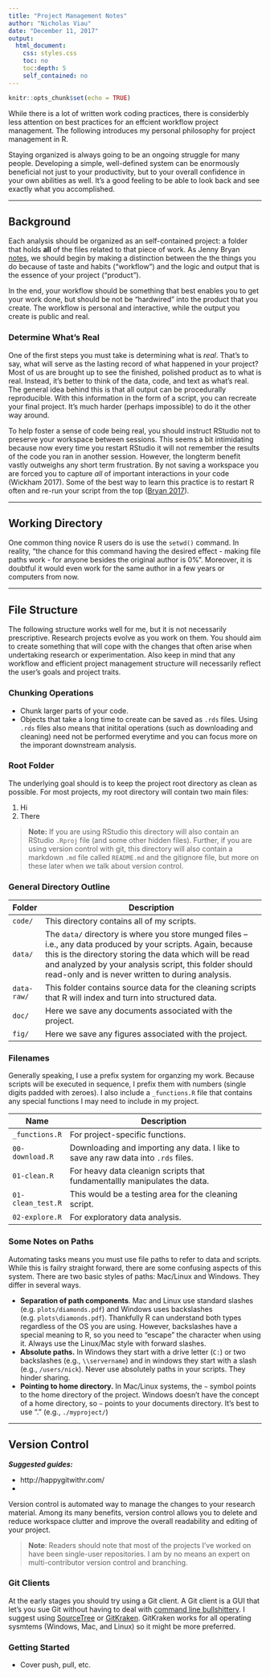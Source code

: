 ---
title: "Project Management Notes"
author: "Nicholas Viau"
date: "December 11, 2017"
output:
  html_document:
    css: styles.css
    toc: no
    toc:depth: 5
    self_contained: no
---

```{r setup, include=FALSE}
knitr::opts_chunk$set(echo = TRUE)
```

While there is a lot of written work coding practices, there is considerbly less attention on best practices for an effcient workflow project management. The following introduces my personal philosophy for project management in R. 

Staying organized is always going to be an ongoing struggle for many people. Developing a simple, well-defined system can be enormously beneficial not just to your productivity, but to your overall confidence in your own abilities as well. It's a good feeling to be able to look back and see exactly what you accomplished.

***

## Background

Each analysis should be organized as an self-contained project: a folder that holds __all__ of the files related to that piece of work. As Jenny Bryan [notes](https://www.tidyverse.org/articles/2017/12/workflow-vs-script/), we should begin by making a distinction between the the things you do because of taste and habits ("workflow") and the logic and output that is the essence of your project ("product").

In the end, your workflow should be something that best enables you to get your work done, but should be not be "hardwired" into the product that you create. The workflow is personal and interactive, while the output you create is public and real.

### Determine What's Real

One of the first steps you must take is determining what is *real*. That's to say, what will serve as the lasting record of what happened in your project? Most of us are brought up to see the finished, polished product as to what is real. Instead, it's better to think of the data, code, and text as what's real. The general idea behind this is that all output can be procedurally reproducible. With this information in the form of a script, you can recreate your final project. It's much harder (perhaps impossible) to do it the other way around.

To help foster a sense of code being real, you should instruct RStudio not to preserve your workspace between sessions. This seems a bit intimidating because now every time you restart RStudio it will not remember the results of the code you ran in another session. However, the longterm benefit vastly outweighs any short term frustration. By not saving a workspace you are forced you to capture *all* of important interactions in your code (Wickham 2017). Some of the best way to learn this practice is to restart R often and re-run your script from the top ([Bryan 2017](https://www.tidyverse.org/articles/2017/12/workflow-vs-script/)).

***

## Working Directory

One common thing novice R users do is use the `setwd()` command. In reality, "the chance for this command having the desired effect - making file paths work - for anyone besides the original author is 0%". Moreover, it is doubtful it would even work for the same author in a few years or computers from now. 

***

## File Structure

The following structure works well for me, but it is not necessarily prescriptive. Research projects evolve as you work on them. You should aim to create something that will cope with the changes that often arise when undertaking research or experimentation.  Also keep in mind that any workflow and efficient project management structure will necessarily reflect the user's goals and project traits. 

### Chunking Operations

* Chunk larger parts of your code.
* Objects that take a long time to create can be saved as `.rds` files. Using `.rds` files also means that initital operations (such as downloading and cleaning) need not be performed everytime and you can focus more on the imporant downstream analysis.

### Root Folder

The underlying goal should is to keep the project root directory as clean as possible. For most projects, my root directory will contain two main files:

1. Hi
2. There

> __Note:__ If you are using RStudio this directory will also contain an RStudio `.Rproj` file (and some other hidden files). Further, if you are using version control with git, this directory will also contain a markdown `.md` file called `README.md` and the gitignore file, but more on these later when we talk about version control.

### General Directory Outline

| Folder | Description 
|------|----------------------------------------------------------------
| `code/` | This directory contains all of my scripts. 
| `data/` | The `data/` directory is where you store munged files -- i.e., any data produced by your scripts. Again, because this is the directory storing the data which will be read and analyzed by your analysis script, this folder should read-only and is never written to during analysis. 
| `data-raw/` | This folder contains source data for the cleaning scripts that R will index and turn into structured data.
| `doc/` | Here we save any documents associated with the project.
| `fig/` | Here we save any figures associated with the project.

### Filenames

Generally speaking, I use a prefix system for organzing my work. Because scripts will be executed in sequence, I prefix them with numbers (single digits padded with zeroes). I also include a `_functions.R` file that contains any special functions I may need to include in my project.

| Name | Description 
|------|----------------------------------------------------------------
| `_functions.R` | For project-specific functions. 
| `00-download.R` |  Downloading and importing any data. I like to save any raw data into `.rds` files. 
| `01-clean.R` | For heavy data cleanign scripts that fundamentallly manipulates the data.
| `01-clean_test.R` | This would be a testing area for the cleaning script.
| `02-explore.R` | For exploratory data analysis.

### Some Notes on Paths

Automating tasks means you must use file paths to refer to data and scripts. While this is failry straight forward, there are some confusing aspects of this system. There are two basic styles of paths: Mac/Linux and Windows. They differ in several ways. 

* __Separation of path components__. Mac and Linux use standard slashes (e.g. `plots/diamonds.pdf`) and Windows uses backslashes (e.g. `plots\diamonds.pdf`). Thankfully R can understand both types regardless of the OS you are using. However, backslashes have a special meaning to R, so you need to "escape" the character when using it. Always use the Linux/Mac style with forward slashes.
* __Absolute paths.__ In Windows they start with a drive letter (`C:`) or two backslashes (e.g., `\\servername`) and in windows they start with a  slash (e.g., `/users/nick`). Never use absolutely paths in your scripts. They hinder sharing.
* __Pointing to home directory.__ In Mac/Linux systems, the `~` symbol points to the home directory of the project. Windows doesn't have the concept of a home directory, so `~` points to your documents directory. It's best to use "." (e.g., `./myproject/`)

***

## Version Control

__*Suggested guides:*__

* http://happygitwithr.com/
* 

Version control is automated way to manage the changes to your research material. Among its many benefits, version control allows you to delete and reduce workspace clutter and improve the overall readability and editing of your project.

> __Note__: Readers should note that most of the projects I've worked on have been single-user repositories. I am by no means an expert on multi-contributor version control and branching.

### Git Clients

At the early stages you should try using a Git client. A Git client is a GUI that let's you sue Git without having to deal with [command line bullshittery](http://www.pgbovine.net/command-line-bullshittery.htm). I suggest using [SourceTree](http://www.sourcetreeapp.com/) or [GitKraken](https://www.gitkraken.com/). GitKraken works for all operating sysmtems (Windows, Mac, and Linux) so it might be more preferred.

### Getting Started

* Cover push, pull, etc.
